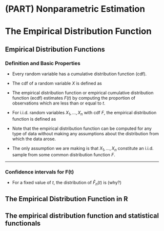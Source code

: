 # (PART) Nonparametric Estimation {-} 

# The Empirical Distribution Function {#regression}

## Empirical Distribution Functions

### Definition and Basic Properties

* Every random variable has a cumulative distribution function (cdf).

* The cdf of a random variable $X$ is defined as
\begin{equation}
F(t) = P( X \leq t)
\end{equation}

* The empirical distribution function or empirical cumulative distribution function (ecdf)
estimates $F(t)$ by computing the proportion of observations which are less than or equal 
to $t$. 

* For i.i.d. random variables $X_{1}, \ldots, X_{n}$ with cdf $F$, the empirical distribution function
is defined as
\begin{equation}
\hat{F}_{n}(t) = \frac{1}{n}\sum_{i=1}^{n} I( X_{i} \leq t) \nonumber
\end{equation}

* Note that the empirical distribution function can be computed for any type
of data without making any assumptions about the distribution from which 
the data arose.

* The only assumption we are making is that $X_{1}, \ldots, X_{n}$
constitute an i.i.d. sample from some common distribution function $F$.

---


### Confidence intervals for F(t)

* For a fixed value of $t$, the distribution of $\hat{F}_{n}(t)$ is
\begin{equation}
\hat{F}_{n}(t) \sim \textrm{Binomial}( n, F(t))
\end{equation}
(why?)


## The Empirical Distribution Function in R







## The empirical distribution function and statistical functionals

